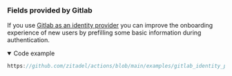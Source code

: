 ### Fields provided by Gitlab

If you use [Gitlab as an identity provider](/guides/integrate/identity-providers/gitlab) you can improve the onboarding experience of new users by prefilling some basic information during authentication.

<details open={props.codeCollapsed ? "" : "open"}>
<summary>Code example</summary>

```js reference
https://github.com/zitadel/actions/blob/main/examples/gitlab_identity_provider.js
```

</details>